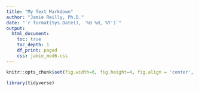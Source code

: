 ```yaml
---
title: "My Text Markdown"
author: "Jamie Reilly, Ph.D."
date: "`r format(Sys.Date(), '%B %d, %Y')`"
output:
  html_document:
    toc: true
    toc_depth: 1
    df_print: paged
    css: jamie_mod6.css
---
```


```r
knitr::opts_chunk$set(fig.width=6, fig.height=4, fig.align = 'center', fig.path='Figs/', echo=TRUE, tidy=TRUE,  cache=T, message=F, warning=F, stringsAsFactors=F)
```

```r
library(tidyverse)
```

